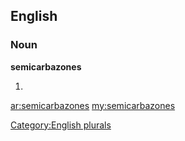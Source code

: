 ==English==

===Noun===
'''semicarbazones'''

# {{plural of|[[semicarbazone]]}}

[[Category:English plurals]]

[[ar:semicarbazones]]
[[my:semicarbazones]]